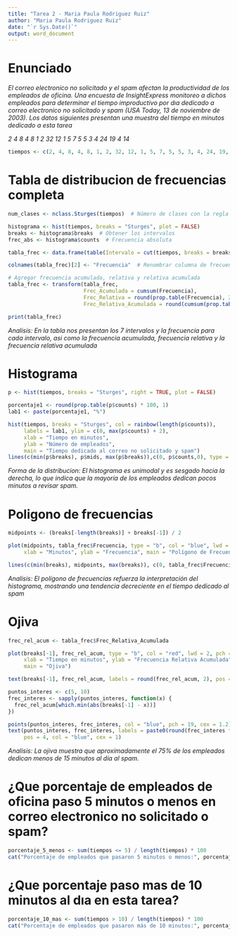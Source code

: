 ---
title: "Tarea 2 - Maria Paula Rodriguez Ruiz"
author: "Maria Paula Rodriguez Ruiz"
date: "`r Sys.Date()`"
output: word_document
---

# Enunciado
*El correo electronico no solicitado y el spam afectan la productividad de los empleados de oficina. Una encuesta de InsightExpress monitoreo a dichos empleados para determinar el tiempo improductivo por dıa dedicado a correo electronico no solicitado y spam (USA Today, 13 de noviembre de 2003). Los datos siguientes presentan una muestra del tiempo en minutos dedicado a esta tarea*

*2 4 8 4 8 1 2 32 12 1 5 7 5 5 3 4 24 19 4 14*
```{r}
tiempos <- c(2, 4, 8, 4, 8, 1, 2, 32, 12, 1, 5, 7, 5, 5, 3, 4, 24, 19, 4, 14)
```


# Tabla de distribucion de frecuencias completa
```{r}
num_clases <- nclass.Sturges(tiempos)  # Número de clases con la regla de Sturges

histograma <- hist(tiempos, breaks = "Sturges", plot = FALSE)
breaks <- histograma$breaks  # Obtener los intervalos
frec_abs <- histograma$counts  # Frecuencia absoluta

tabla_frec <- data.frame(table(Intervalo = cut(tiempos, breaks = breaks, include.lowest = TRUE)))

colnames(tabla_frec)[2] <- "Frecuencia"  # Renombrar columna de frecuencia

# Agregar frecuencia acumulada, relativa y relativa acumulada
tabla_frec <- transform(tabla_frec,  
                        Frec_Acumulada = cumsum(Frecuencia),  
                        Frec_Relativa = round(prop.table(Frecuencia), 2),  
                        Frec_Relativa_Acumulada = round(cumsum(prop.table(Frecuencia)), 2))

print(tabla_frec)

```

*Analisis: En la tabla nos presentan los 7 intervalos y la frecuencia para cada intervalo, asi como la frecuencia acumulada, frecuencia relativa y la frecuencia relativa acumulada*


# Histograma
```{r}
p <- hist(tiempos, breaks = "Sturges", right = TRUE, plot = FALSE)

porcentaje1 <- round(prop.table(p$counts) * 100, 1)
lab1 <- paste(porcentaje1, "%")

hist(tiempos, breaks = "Sturges", col = rainbow(length(p$counts)), 
     labels = lab1, ylim = c(0, max(p$counts) + 2), 
     xlab = "Tiempo en minutos", 
     ylab = "Número de empleados", 
     main = "Tiempo dedicado al correo no solicitado y spam")
lines(c(min(p$breaks), p$mids, max(p$breaks)),c(0, p$counts,0), type = "l")

```

*Forma de la distribucion: El histograma es unimodal y es sesgado hacia la derecha, lo que indica que la mayoría de los empleados dedican pocos minutos a revisar spam.*


# Poligono de frecuencias
```{r}
midpoints <- (breaks[-length(breaks)] + breaks[-1]) / 2

plot(midpoints, tabla_frec$Frecuencia, type = "b", col = "blue", lwd = 2, pch = 16, 
     xlab = "Minutos", ylab = "Frecuencia", main = "Polígono de Frecuencia")

lines(c(min(breaks), midpoints, max(breaks)), c(0, tabla_frec$Frecuencia, 0), col = "blue", lwd = 2)

```

*Analisis: El polígono de frecuencias refuerza la interpretación del histograma, mostrando una tendencia decreciente en el tiempo dedicado al spam*


# Ojiva
```{r}
frec_rel_acum <- tabla_frec$Frec_Relativa_Acumulada

plot(breaks[-1], frec_rel_acum, type = "b", col = "red", lwd = 2, pch = 16,
     xlab = "Tiempo en minutos", ylab = "Frecuencia Relativa Acumulada",
     main = "Ojiva")

text(breaks[-1], frec_rel_acum, labels = round(frec_rel_acum, 2), pos = 3, cex = 0.8)

puntos_interes <- c(5, 10)
frec_interes <- sapply(puntos_interes, function(x) {
  frec_rel_acum[which.min(abs(breaks[-1] - x))]
})

points(puntos_interes, frec_interes, col = "blue", pch = 19, cex = 1.2)
text(puntos_interes, frec_interes, labels = paste0(round(frec_interes * 100, 1), "%"),
     pos = 4, col = "blue", cex = 1)

```

*Analisis: La ojiva muestra que aproximadamente el 75% de los empleados dedican menos de 15 minutos al día al spam.*


# ¿Que porcentaje de empleados de oficina paso 5 minutos o menos en correo electronico no solicitado o spam?
```{r}
porcentaje_5_menos <- sum(tiempos <= 5) / length(tiempos) * 100
cat("Porcentaje de empleados que pasaron 5 minutos o menos:", porcentaje_5_menos, "%\n")
```


# ¿Que porcentaje paso mas de 10 minutos al dıa en esta tarea?
```{r}
porcentaje_10_mas <- sum(tiempos > 10) / length(tiempos) * 100
cat("Porcentaje de empleados que pasaron más de 10 minutos:", porcentaje_10_mas, "%\n")
```

